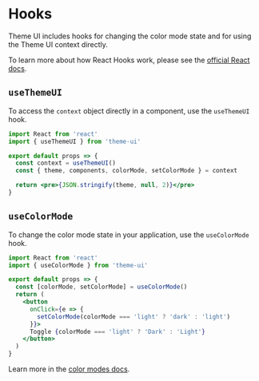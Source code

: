 

# Hooks

Theme UI includes hooks for changing the color mode state and for using the Theme UI context directly.

<Note>

To learn more about how React Hooks work, please see the [official React docs](https://reactjs.org/docs/hooks-intro.html).

</Note>

## `useThemeUI`

To access the `context` object directly in a component, use the `useThemeUI` hook.

```jsx
import React from 'react'
import { useThemeUI } from 'theme-ui'

export default props => {
  const context = useThemeUI()
  const { theme, components, colorMode, setColorMode } = context

  return <pre>{JSON.stringify(theme, null, 2)}</pre>
}
```

## `useColorMode`

To change the color mode state in your application, use the `useColorMode` hook.

```jsx
import React from 'react'
import { useColorMode } from 'theme-ui'

export default props => {
  const [colorMode, setColorMode] = useColorMode()
  return (
    <button
      onClick={e => {
        setColorMode(colorMode === 'light' ? 'dark' : 'light')
      }}>
      Toggle {colorMode === 'light' ? 'Dark' : 'Light'}
    </button>
  )
}
```

Learn more in the [color modes docs](/color-modes).
